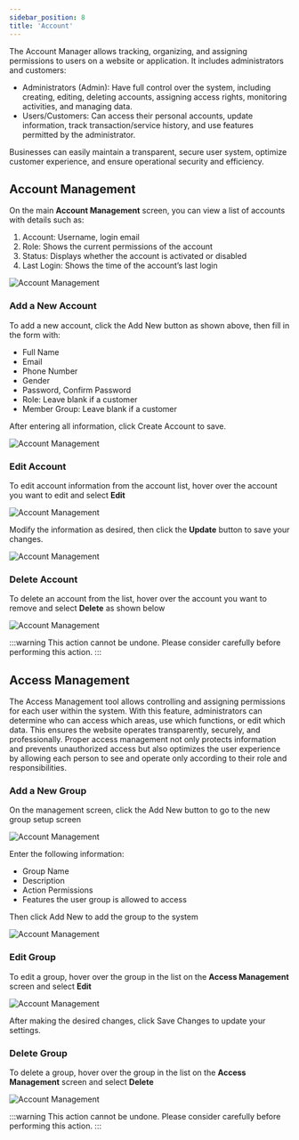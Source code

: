 ```yaml
---
sidebar_position: 8
title: 'Account'
---
```



The Account Manager allows tracking, organizing, and assigning permissions to users on a website or application. It includes administrators and customers:
- Administrators (Admin): Have full control over the system, including creating, editing, deleting accounts, assigning access rights, monitoring activities, and managing data.
- Users/Customers: Can access their personal accounts, update information, track transaction/service history, and use features permitted by the administrator.

Businesses can easily maintain a transparent, secure user system, optimize customer experience, and ensure operational security and efficiency.

## Account Management

On the main **Account Management** screen, you can view a list of accounts with details such as:
1. Account: Username, login email
2. Role: Shows the current permissions of the account
3. Status: Displays whether the account is activated or disabled
4. Last Login: Shows the time of the account’s last login

![Account Management](/img/account/account-0.png)

### Add a New Account

To add a new account, click the <Highlight color="#4f46e5">Add New</Highlight> button as shown above, then fill in the form with:
- Full Name
- Email
- Phone Number
- Gender
- Password, Confirm Password
- Role: Leave blank if a customer
- Member Group: Leave blank if a customer

After entering all information, click <Highlight color="#4f46e5">Create Account</Highlight> to save.

![Account Management](/img/account/account-1.png)

### Edit Account

To edit account information from the account list, hover over the account you want to edit and select **Edit**

![Account Management](/img/account/account-2.png)

Modify the information as desired, then click the **Update** button to save your changes.

![Account Management](/img/account/account-1.png)

### Delete Account

To delete an account from the list, hover over the account you want to remove and select **Delete** as shown below

![Account Management](/img/account/account-3.png)

:::warning
This action cannot be undone. Please consider carefully before performing this action.
:::

## Access Management

The Access Management tool allows controlling and assigning permissions for each user within the system. With this feature, administrators can determine who can access which areas, use which functions, or edit which data. This ensures the website operates transparently, securely, and professionally. Proper access management not only protects information and prevents unauthorized access but also optimizes the user experience by allowing each person to see and operate only according to their role and responsibilities.

### Add a New Group

On the management screen, click the <Highlight color="#4f46e5">Add New</Highlight> button to go to the new group setup screen

![Account Management](/img/account/account-4.png)

Enter the following information:

- Group Name
- Description
- Action Permissions
- Features the user group is allowed to access

Then click <Highlight color="#4f46e5">Add New</Highlight> to add the group to the system

![Account Management](/img/account/account-5.png)

### Edit Group

To edit a group, hover over the group in the list on the **Access Management** screen and select **Edit**

![Account Management](/img/account/account-6.png)

After making the desired changes, click <Highlight color="#4f46e5">Save Changes</Highlight> to update your settings.

### Delete Group

To delete a group, hover over the group in the list on the **Access Management** screen and select **Delete**

![Account Management](/img/account/account-6.png)

:::warning
This action cannot be undone. Please consider carefully before performing this action.
:::